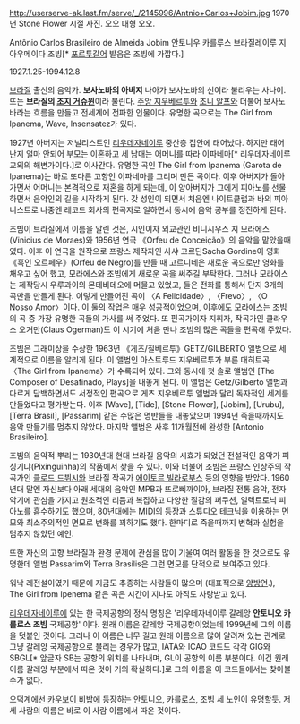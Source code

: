 http://userserve-ak.last.fm/serve/_/2145996/Antnio+Carlos+Jobim.jpg
1970년 Stone Flower 시절 사진. 오오 대형 오오.

Antônio Carlos Brasileiro de Almeida Jobim
안토니우 카를루스 브라질레이루 지 아우메이다 조빙[* [[포르투갈어]] 발음은 조빙에 가깝다.]

1927.1.25-1994.12.8

[[브라질]] 출신의 음악가. '''보사노바의 아버지''' 나아가 보사노바의 신이라 불리우는 사나이. 또는 '''브라질의 [[조지 거슈윈]]'''이라 불린다. [[주앙 지우베르투]]와 [[조니 알프]]와 더불어 보사노바라는 흐름을 만들고 전세계에 전파한 인물이다. 유명한 곡으로는 The Girl from Ipanema, Wave, Insensatez가 있다.

1927년 아버지는 저널리스트인 [[리우데자네이루]] 중산층 집안에 태어났다. 하지만 태어난지 얼마 안되어 부모는 이혼하고 세 남매는 어머니를 따라 이파네마[* 리우데자네이루 교외의 해변가이다.]로 이사간다. 유명한 곡인 The Girl from Ipanema (Garota de Ipanema)는 바로 또다른 고향인 이파네마를 그리며 만든 곡이다. 이후 아버지가 돌아가면서 어머니는 본격적으로 재혼을 하게 되는데, 이 양아버지가 그에게 피아노를 선물하면서 음악인의 길을 시작하게 된다. 갓 성인이 되면서 처음엔 나이트클럽과 바의 피아니스트로 나중엔 레코드 회사의 편곡자로 일하면서 동시에 음악 공부를 정진하게 된다.

조빔이 브라질에서 이름을 알린 것은, 시인이자 외교관인 비니시우스 지 모라에스(Vinicius de Moraes)와 1956년 연극 《Orfeu de Conceição》의 음악을 맡았을때였다. 이후 이 연극을 원작으로 프랑스 제작자인 사샤 고르딘Sacha Gordine이 영화 《흑인 오르페우》(Orfeu de Negro)를 만들 때 고르디네은 새로운 곡으로만 영화를 채우고 싶어 했고, 모라에스와 조빔에게 새로운 곡을 써주길 부탁한다. 그러나 모라이스는 제작당시 우루과이의 몬테비데오에 머물고 있었고, 둘은 전화를 통해서 단지 3개의 곡만을 만들게 된다. 이렇게 만들어진 곡이 〈A Felicidade〉, 〈Frevo〉, 〈O Nosso Amor〉이다. 이 둘의 작업은 매우 성공적이었으며, 이후에도 모라에스는 조빔의 곡 중 가장 유명한 곡들의 가사를 써 주었다. 또 편곡가이자 지휘자, 작곡가인 클라우스 오거만(Claus Ogerman)도 이 시기에 처음 만나 조빔의 많은 곡들을 편곡해 주었다. 

조빔은 그래미상을 수상한 1963년 《게츠/질베르투》GETZ/GILBERTO 앨범으로 세계적으로 이름을 알리게 된다. 이 앨범인 아스트루드 지우베르투가 부른 대히트곡 〈The Girl from Ipanema〉가 수록되어 있다. 그와 동시에 첫 솔로 앨범인 [The Composer of Desafinado, Plays]을 내놓게 된다. 이 앨범은 Getz/Gilberto 앨범과 다르게 담백하면서도 서정적인 편곡으로 게츠 지우베르투 앨범과 달리 독자적인 세계를 만들었다고 평가받는다. 이후 [Wave], [Tide], [Stone Flower], [Jobim], [Urubu], [Terra Brasil], [Passarim] 같은 수많은 명반들을 내놓았으며 1994년 죽을때까지도 음악 만들기를 멈추지 않았다. 마지막 앨범은 사후 11개월전에 완성한 [Antonio Brasileiro].

조빔의 음악적 뿌리는 1930년대 현대 브라질 음악의 시효가 되었던 전설적인 음악가 피싱기냐(Pixinguinha)의 작품에서 찾을 수 있다. 이와 더불어 조빔은 프랑스 인상주의 작곡가인 [[클로드 드뷔시]]와 브라질 작곡가 [[에이토르 빌라로부스]] 등의 영향을 받았다. 1960년대 말엔 자신보다 아래 세대의 음악인 MPB과 뜨로삐까이아, 브라질 전통 음악, 전자 악기에 관심을 가지고 원초적인 리듬과 복잡하고 다양한 질감의 퍼쿠션, 일렉트로닉 피아노를 흡수하기도 했으며, 80년대에는 MIDI의 등장과 스튜디오 테크닉을 이용하는 면모와 최소주의적인 면모로 변화를 꾀하기도 했다. 한마디로 죽을때까지 변혁과 실험을 멈추지 않았던 예인.

또한 자신의 고향 브라질과 환경 문제에 관심을 많이 기울여 여러 활동을 한 것으로도 유명한데 앨범 Passarim와 Terra Brasilis은 그런 면모를 단적으로 보여주고 있다.

워낙 레전설이였기 때문에 지금도 추종하는 사람들이 많으며 (대표적으로 [[양방언]].), The Girl from Ipenema 같은 곡은 시간이 지나도 아직도 사랑받고 있다.

[[리우데자네이루]]에 있는 한 국제공항의 정식 명칭은 '리우데자네이루 갈레앙 '''안토니오 카를로스 조빔''' 국제공항' 이다. 원래 이름은 갈레앙 국제공항이었는데 1999년에 그의 이름을 덧붙인 것이다. 그러나 이 이름은 너무 길고 원래 이름으로 많이 알려져 있는 관계로 그냥 갈레앙 국제공항으로 불리는 경우가 많고, IATA와 ICAO 코드도 각각 GIG와 SBGL[* 앞글자 SB는 공항의 위치를 나타내며, GL이 공항의 이름 부분이다. 이건 원래 이름 갈레앙 부분에서 따온 것이 거의 확실하다.]로 그의 이름을 이 코드들에서는 찾아볼 수가 없다.

오덕계에선 [[카우보이 비밥]]에 등장하는 안토니오, 카를로스, 조빔 세 노인이 유명할듯. 저 세 사람의 이름은 바로 이 사람 이름에서 따온 것이다.
